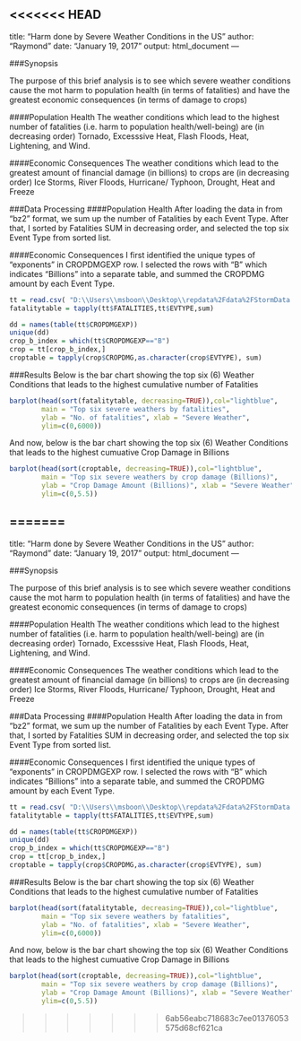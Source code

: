 <<<<<<< HEAD
---
title: "Harm done by Severe Weather Conditions in the US"
author: "Raymond"
date: "January 19, 2017"
output: html_document
---

###Synopsis


The purpose of this brief analysis is to see which severe weather conditions cause the mot harm to population health (in terms of fatalities) and have the greatest economic consequences (in terms of damage to crops)

####Population Health
The weather conditions which lead to the highest number of fatalities (i.e. harm to population health/well-being) are (in decreasing order) Tornado, Excesssive Heat, Flash Floods, Heat, Lightening, and Wind.


####Economic Consequences
The weather conditions which lead to the greatest amount of financial damage (in billions) to crops are (in decreasing order) Ice Storms, River Floods, Hurricane/ Typhoon, Drought, Heat and Freeze


###Data Processing
####Population Health
After loading the data in from "bz2" format, we sum up the number of Fatalities by each Event Type. After that, I sorted by Fatalities SUM in decreasing order, and selected the top six Event Type from sorted list.

####Economic Consequences
I first identified the unique types of "exponents" in CROPDMGEXP row. I selected the rows with "B" which indicates "Billions" into a separate table, and summed the CROPDMG amount by each Event Type.


```r
tt = read.csv( "D:\\Users\\msboon\\Desktop\\repdata%2Fdata%2FStormData.csv.bz2")
fatalitytable = tapply(tt$FATALITIES,tt$EVTYPE,sum)

dd = names(table(tt$CROPDMGEXP))
unique(dd)
crop_b_index = which(tt$CROPDMGEXP=="B")
crop = tt[crop_b_index,]
croptable = tapply(crop$CROPDMG,as.character(crop$EVTYPE), sum)

```


###Results
Below is the bar chart showing the top six (6) Weather Conditions that leads to the highest cumulative number of Fatalities

```r
barplot(head(sort(fatalitytable, decreasing=TRUE)),col="lightblue",
        main = "Top six severe weathers by fatalities",
        ylab = "No. of fatalities", xlab = "Severe Weather",
        ylim=c(0,6000))

```


And now, below is the bar chart showing the top six (6) Weather Conditions that leads to the highest cumuative Crop Damage in Billions

```r
barplot(head(sort(croptable, decreasing=TRUE)),col="lightblue",
        main = "Top six severe weathers by crop damage (Billions)",
        ylab = "Crop Damage Amount (Billions)", xlab = "Severe Weather",
        ylim=c(0,5.5))

```



=======
---
title: "Harm done by Severe Weather Conditions in the US"
author: "Raymond"
date: "January 19, 2017"
output: html_document
---

###Synopsis


The purpose of this brief analysis is to see which severe weather conditions cause the mot harm to population health (in terms of fatalities) and have the greatest economic consequences (in terms of damage to crops)

####Population Health
The weather conditions which lead to the highest number of fatalities (i.e. harm to population health/well-being) are (in decreasing order) Tornado, Excesssive Heat, Flash Floods, Heat, Lightening, and Wind.


####Economic Consequences
The weather conditions which lead to the greatest amount of financial damage (in billions) to crops are (in decreasing order) Ice Storms, River Floods, Hurricane/ Typhoon, Drought, Heat and Freeze


###Data Processing
####Population Health
After loading the data in from "bz2" format, we sum up the number of Fatalities by each Event Type. After that, I sorted by Fatalities SUM in decreasing order, and selected the top six Event Type from sorted list.

####Economic Consequences
I first identified the unique types of "exponents" in CROPDMGEXP row. I selected the rows with "B" which indicates "Billions" into a separate table, and summed the CROPDMG amount by each Event Type.


```r
tt = read.csv( "D:\\Users\\msboon\\Desktop\\repdata%2Fdata%2FStormData.csv.bz2")
fatalitytable = tapply(tt$FATALITIES,tt$EVTYPE,sum)

dd = names(table(tt$CROPDMGEXP))
unique(dd)
crop_b_index = which(tt$CROPDMGEXP=="B")
crop = tt[crop_b_index,]
croptable = tapply(crop$CROPDMG,as.character(crop$EVTYPE), sum)

```


###Results
Below is the bar chart showing the top six (6) Weather Conditions that leads to the highest cumulative number of Fatalities

```r
barplot(head(sort(fatalitytable, decreasing=TRUE)),col="lightblue",
        main = "Top six severe weathers by fatalities",
        ylab = "No. of fatalities", xlab = "Severe Weather",
        ylim=c(0,6000))

```


And now, below is the bar chart showing the top six (6) Weather Conditions that leads to the highest cumuative Crop Damage in Billions

```r
barplot(head(sort(croptable, decreasing=TRUE)),col="lightblue",
        main = "Top six severe weathers by crop damage (Billions)",
        ylab = "Crop Damage Amount (Billions)", xlab = "Severe Weather",
        ylim=c(0,5.5))

```



>>>>>>> 6ab56eabc718683c7ee01376053575d68cf621ca
